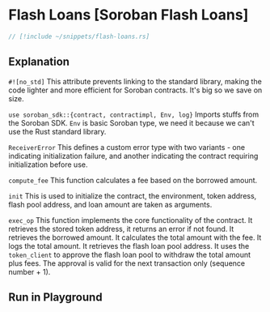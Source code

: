 
# Flash Loans [Soroban Flash Loans]

```rust
// [!include ~/snippets/flash-loans.rs]
```

## Explanation

`#![no_std]` This attribute prevents linking to the standard library, making the code lighter and more efficient for Soroban contracts. It's big so we save on size.

`use soroban_sdk::{contract, contractimpl, Env, log}` Imports stuffs from the Soroban SDK. `Env` is basic Soroban type, we need it because we can't use the Rust standard library.

`ReceiverError` This defines a custom error type with two variants - one indicating initialization failure, and another indicating the contract requiring initialization before use.

`compute_fee` This function calculates a fee based on the borrowed amount.

`init` This is used to initialize the contract, the environment, token address, flash pool address, and loan amount are taken as arguments.

`exec_op` This function implements the core functionality of the contract. It retrieves the stored token address, it returns an error if not found. It retrieves the borrowed amount. It calculates the total amount with the fee. It logs the total amount. It retrieves the flash loan pool address. It uses the `token_client` to approve the flash loan pool to withdraw the total amount plus fees. The approval is valid for the next transaction only (sequence number + 1).

## Run in Playground

<Playground okashi="bhpeyopxuoklaobukesgylmfdhxy" />
